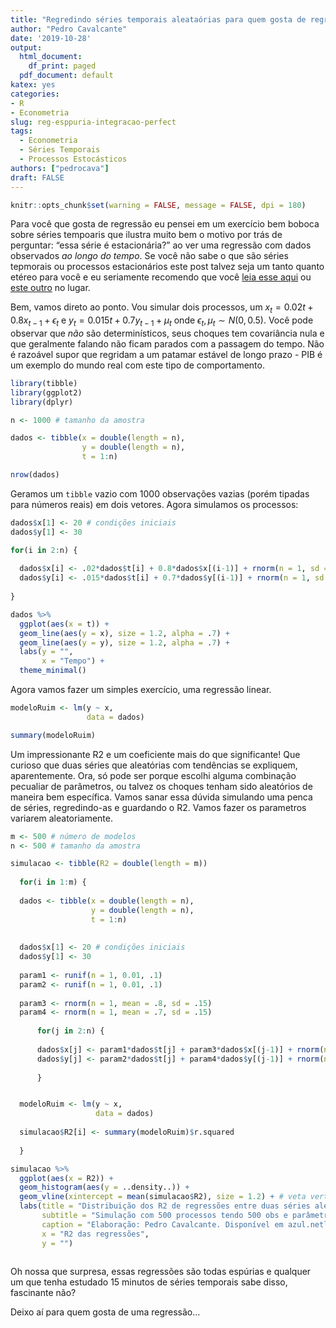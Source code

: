 ```yaml
---
title: "Regredindo séries temporais aleataórias para quem gosta de regressão"
author: "Pedro Cavalcante"
date: '2019-10-28'
output:
  html_document: 
    df_print: paged
  pdf_document: default
katex: yes
categories:
- R
- Econometria
slug: reg-esppuria-integracao-perfect
tags:
  - Econometria
  - Séries Temporais
  - Processos Estocásticos
authors: ["pedrocava"]
draft: FALSE
---
```


```R
knitr::opts_chunk$set(warning = FALSE, message = FALSE, dpi = 180)
```

Para você que gosta de regressão eu pensei em um exercício bem boboca sobre séries tempoaris que ilustra muito bem o motivo por trás de perguntar: "essa série é estacionária?" ao ver uma regressão com dados observados *ao longo do tempo*. Se você não sabe o que são séries tepmorais ou processos estacionários este post talvez seja um tanto quanto etéreo para você e eu seriamente recomendo que você [leia esse aqui](https://azul.netlify.com/2019/08/20/viz-estacionariedade-gganim/) ou [este outro](https://azul.netlify.com/2019/01/07/prob-animate/) no lugar.

Bem, vamos direto ao ponto. Vou simular dois processos, um $x_t = 0.02t + 0.8x_{t-1} + \epsilon_t$ e $y_t = 0.015t + 0.7y_{t-1} + \mu_t$ onde $\epsilon_t, \mu_t \sim N(0,0.5)$. Você pode observar que *não* são determinísticos, seus choques tem covariância nula e que geralmente falando não ficam parados com a passagem do tempo. Não é razoável supor que regridam a um patamar estável de longo prazo - PIB é um exemplo do mundo real com este tipo de comportamento.

```R

library(tibble)
library(ggplot2)
library(dplyr)

n <- 1000 # tamanho da amostra

dados <- tibble(x = double(length = n),
                y = double(length = n),
                t = 1:n)

nrow(dados)
```

Geramos um ``tibble`` vazio com $1000$ observações vazias (porém tipadas para números reais) em dois vetores. Agora simulamos os processos:

```R

dados$x[1] <- 20 # condições iniciais
dados$y[1] <- 30

for(i in 2:n) {
  
  dados$x[i] <- .02*dados$t[i] + 0.8*dados$x[(i-1)] + rnorm(n = 1, sd = 5)
  dados$y[i] <- .015*dados$t[i] + 0.7*dados$y[(i-1)] + rnorm(n = 1, sd = 5)
  
}

dados %>%
  ggplot(aes(x = t)) +
  geom_line(aes(y = x), size = 1.2, alpha = .7) +
  geom_line(aes(y = y), size = 1.2, alpha = .7) +
  labs(y = "",
       x = "Tempo") +
  theme_minimal()
```

Agora vamos fazer um simples exercício, uma regressão linear.

```R

modeloRuim <- lm(y ~ x, 
                 data = dados)

summary(modeloRuim)

```

Um impressionante R2 e um coeficiente mais do que significante! Que curioso que duas séries que aleatórias com tendências se expliquem, aparentemente. Ora, só pode ser porque escolhi alguma combinação pecualiar de parâmetros, ou talvez os choques tenham sido aleatórios de maneira bem específica. Vamos sanar essa dúvida simulando uma penca de séries, regredindo-as e guardando o R2. Vamos fazer os parametros variarem aleatoriamente.

```R
m <- 500 # número de modelos
n <- 500 # tamanho da amostra

simulacao <- tibble(R2 = double(length = m))
  
  for(i in 1:m) {
  
  dados <- tibble(x = double(length = n),
                  y = double(length = n),
                  t = 1:n)
    
    
  dados$x[1] <- 20 # condições iniciais
  dados$y[1] <- 30
  
  param1 <- runif(n = 1, 0.01, .1) 
  param2 <- runif(n = 1, 0.01, .1)
  
  param3 <- rnorm(n = 1, mean = .8, sd = .15)
  param4 <- rnorm(n = 1, mean = .7, sd = .15)
  
      for(j in 2:n) {
      
      dados$x[j] <- param1*dados$t[j] + param3*dados$x[(j-1)] + rnorm(n = 1, sd = 5)
      dados$y[j] <- param2*dados$t[j] + param4*dados$y[(j-1)] + rnorm(n = 1, sd = 5)
      
      }


  modeloRuim <- lm(y ~ x, 
                   data = dados)
  
  simulacao$R2[i] <- summary(modeloRuim)$r.squared
  
  }

simulacao %>%
  ggplot(aes(x = R2)) +
  geom_histogram(aes(y = ..density..)) +
  geom_vline(xintercept = mean(simulacao$R2), size = 1.2) + # veta vertical na média
  labs(title = "Distribuição dos R2 de regressões entre duas séries aleatórias com tendência",
       subtitle = "Simulação com 500 processos tendo 500 obs e parâmetros aleatórios",
       caption = "Elaboração: Pedro Cavalcante. Disponível em azul.netlify.com",
       x = "R2 das regressões",
       y = "")
  

```

Oh nossa que surpresa, essas regressões são todas espúrias e qualquer um que tenha estudado 15 minutos de séries temporais sabe disso, fascinante não?

Deixo aí para quem gosta de uma regressão...


